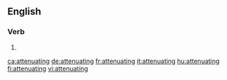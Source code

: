 
==English==

===Verb===
{{head|en|present participle}}

# {{present participle of|attenuate|lang=en}}

[[ca:attenuating]]
[[de:attenuating]]
[[fr:attenuating]]
[[it:attenuating]]
[[hu:attenuating]]
[[fi:attenuating]]
[[vi:attenuating]]